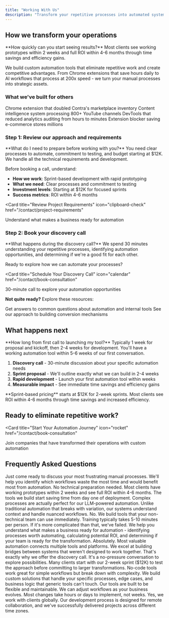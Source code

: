 ```yaml
---
title: "Working With Us"
description: "Transform your repetitive processes into automated systems that scale"
---
```


<script type="application/ld+json">
  {`{
  "@context": "https://schema.org",
  "@type": "HowTo",
  "name": "How to Work with WithSeismic",
  "description": "Transform your repetitive processes into automated systems that scale with WithSeismic",
  "url": "https://withseismic.com/quickstart",
  "step": [
    {
      "@type": "HowToStep",
      "position": 1,
      "name": "Review our approach and requirements",
      "text": "Understand sprint-based development, requirements, and investment levels starting at $12K"
    },
    {
      "@type": "HowToStep",
      "position": 2,
      "name": "Book your discovery call",
      "text": "30-minute call to explore your automation opportunities"
    },
    {
      "@type": "HowToStep",
      "position": 3,
      "name": "Rapid development",
      "text": "Launch your first automation tool within weeks"
    },
    {
      "@type": "HowToStep",
      "position": 4,
      "name": "Measurable impact",
      "text": "See immediate time savings and efficiency gains with ROI within 4-6 months"
    }
  ],
  "totalTime": "PT30M",
  "supply": "Clear processes and commitment to testing",
  "yield": "Custom automation tools that eliminate repetitive work"
}`}
</script>

## How we transform your operations

<Info>
  **How quickly can you start seeing results?** Most clients see working
  prototypes within 2 weeks and full ROI within 4-6 months through time savings
  and efficiency gains.
</Info>

We build custom automation tools that eliminate repetitive work and create competitive advantages. From Chrome extensions that save hours daily to AI workflows that process at 200x speed - we turn your manual processes into strategic assets.

### What we've built for others

<CardGroup cols={2}>
  <Card title="20,000+ users" icon="chrome">
    Chrome extension that doubled Contra's marketplace inventory
  </Card>
  <Card title="200x faster" icon="bolt">
    Content intelligence system processing 800+ YouTube channels
  </Card>
  <Card title="90% time saved" icon="clock">
    DevTools that reduced analytics auditing from hours to minutes
  </Card>
  <Card title="15% margin recovery" icon="shield">
    Extension blocker saving e-commerce stores millions
  </Card>
</CardGroup>

### Step 1: Review our approach and requirements

<Info>
  **What do I need to prepare before working with you?** You need clear
  processes to automate, commitment to testing, and budget starting at $12K. We
  handle all the technical requirements and development.
</Info>

Before booking a call, understand:

- **How we work**: Sprint-based development with rapid prototyping
- **What we need**: Clear processes and commitment to testing
- **Investment levels**: Starting at $12K for focused sprints
- **Success metrics**: ROI within 4-6 months

<Card
  title="Review Project Requirements"
  icon="clipboard-check"
  href="/contact/project-requirements"
>
  Understand what makes a business ready for automation
</Card>

### Step 2: Book your discovery call

<Info>
  **What happens during the discovery call?** We spend 30 minutes understanding
  your repetitive processes, identifying automation opportunities, and
  determining if we're a good fit for each other.
</Info>

Ready to explore how we can automate your processes?

<Card
  title="Schedule Your Discovery Call"
  icon="calendar"
  href="/contact/book-consultation"
>
  30-minute call to explore your automation opportunities
</Card>

**Not quite ready?** Explore these resources:

<CardGroup cols={2}>
  <Card title="Read the FAQ" icon="circle-question" href="/contact/faq">
    Get answers to common questions about automation and internal tools
  </Card>
  <Card
    title="Watch Doug's Content"
    icon="youtube"
    href="https://youtube.com/@dougsilkstone"
  >
    See our approach to building conversion mechanisms
  </Card>
</CardGroup>

## What happens next

<Info>
  **How long from first call to launching my tool?** Typically 1 week for
  proposal and kickoff, then 2-4 weeks for development. You'll have a working
  automation tool within 5-6 weeks of our first conversation.
</Info>

1. **Discovery call** - 30-minute discussion about your specific automation needs
2. **Sprint proposal** - We'll outline exactly what we can build in 2-4 weeks
3. **Rapid development** - Launch your first automation tool within weeks
4. **Measurable impact** - See immediate time savings and efficiency gains

<Info>
  **Sprint-based pricing** starts at $12K for 2-week sprints. Most clients see
  ROI within 4-6 months through time savings and increased efficiency.
</Info>

## Ready to eliminate repetitive work?

<Card
  title="Start Your Automation Journey"
  icon="rocket"
  href="/contact/book-consultation"
>
  Join companies that have transformed their operations with custom automation
</Card>

## Frequently Asked Questions

<AccordionGroup>
  <Accordion title="What do I need to prepare for our discovery call?">
    Just come ready to discuss your most frustrating manual processes. We'll help you identify which workflows waste the most time and would benefit most from automation. No technical preparation needed.
  </Accordion>

  <Accordion title="How long does it take to see results?">
    Most clients have working prototypes within 2 weeks and see full ROI within 4-6 months. The tools we build start saving time from day one of deployment.
  </Accordion>

  <Accordion title="What if my processes are too complex for automation?">
    Complex processes are actually perfect for our LLM-powered automation. Unlike traditional automation that breaks with variation, our systems understand context and handle nuanced workflows.
  </Accordion>

  <Accordion title="Do I need technical expertise on my team?">
    No. We build tools that your non-technical team can use immediately. Training typically takes 5-10 minutes per person. If it's more complicated than that, we've failed.
  </Accordion>

  <Accordion title="What's included in the project requirements assessment?">
    We help you understand what makes a business ready for automation - identifying processes worth automating, calculating potential ROI, and determining if your team is ready for the transformation.
  </Accordion>

  <Accordion title="Can you automate processes that involve multiple tools?">
    Absolutely. Most valuable automation connects multiple tools and platforms. We excel at building bridges between systems that weren't designed to work together.
  </Accordion>

  <Accordion title="What if we're not ready to commit to a full project?">
    That's exactly why we offer the discovery call. It's a no-pressure conversation to explore possibilities. Many clients start with our 2-week sprint ($12K) to test the approach before committing to larger transformations.
  </Accordion>

  <Accordion title="How is this different from no-code automation tools?">
    No-code tools work great for simple workflows but break down with complexity. We build custom solutions that handle your specific processes, edge cases, and business logic that generic tools can't touch.
  </Accordion>

  <Accordion title="What happens if our processes change after automation?">
    Our tools are built to be flexible and maintainable. We can adjust workflows as your business evolves. Most changes take hours or days to implement, not weeks.
  </Accordion>

  <Accordion title="Do you work with companies outside the US?">
    Yes, we work with clients globally. Our development process is designed for remote collaboration, and we've successfully delivered projects across different time zones.
  </Accordion>
</AccordionGroup>
